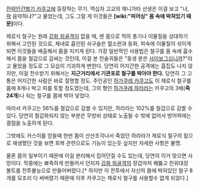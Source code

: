 [[전략인간병기 카쿠고]]에 등장하는 무기. 역십자 고교의 제니가타 선생은 이걸 보고 "너, [[락]] 음악하냐?"고 물었는데, 그도 그럴 게 이것들은 '''[wiki:"피어싱" 몸 속에 박혀있기 때문]'''이다.

제로식 철구는 원래 [[강화 외골격]]이 없을 때, 맨 몸으로 적의 총기나 이물질을 상대하기 위해서 고안된 것으로, 체내로 흡인된 쇠구슬은 혈소판과 동화, 피속에 이물질이 섞이게 되면 이것들을 배출해서 몸을 지키게 된다.
가장 일반적인 사용법은 철구를 몸 속에 흡수해서 몸을 철갑으로 감싸는 것인데, 이걸 본 전술귀들은 "동생 분은 [[사이보그]]십니까?"라고 물었을 정도로 그 모습이 기괴하게 변한다. 당연히 어지간한 공격에는 흠집도 나지 않지만, 이걸 전수받기 위해서는 '''지근거리에서 기관포로 철구를 박아야 한다.''' 당연히 그 고통은 어지간한 사람은 바로 절명할 정도. 주인공인 [[하가쿠레 카쿠고]]도 이 제로식 철구를 몸에 8개나 박고 피를 토할 정도였는데, 그의 형인 [[하가쿠레 하라라]]는 카쿠고의 3배('''즉 24개''')나 되는 철구를 몸에 박아 넣었다. 

따라서 카쿠고는 56%를 철갑으로 감쌀 수 있지만, 하라라는 102%를 철갑으로 감쌀 수 있다. 당연히 철갑화되지 않는 부분은 무방비 상태로 노출될 수 밖에 없어서 방어력에는 결점을 노출하게 된다.

그밖에도 카스미를 얻을때 한번 몸이 산산조각나서 죽었던 하라라가 제로식 철구의 힘으로 재생했던 것을 보면 회복 관련으로도 기능이 있는듯 싶지만 자세한 사항은 불명.

물론 몸의 일부이기 때문에 이걸 분리해서 집어던질 수도 있는데, 당연히 이거 맞으면 사망이다. 작중에는 뾰족하게 만들어서 던지자 [[강화 외골격]]의 장갑마저 꿰뚫고 친위대장 볼트를 전투불능으로 만들어버렸다.[* 하지만 이 전투에서 자신의 몸에 박혀있던 철구 8개를 모조리 다 써버렸기 때문에 이후 카쿠고는 제로식 철구를 사용할수 없게 되었다.]
